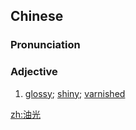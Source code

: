 ==Chinese==
{{zh-forms}}

===Pronunciation===
{{zh-pron
|m=yóuguāng
|c=jau4 gwong1
|mn=qz,xm:iû-kng/zz:iû-kuiⁿ/qz:iû-kong
|cat=adj
}}

===Adjective===
{{zh-adj}}

# [[glossy]]; [[shiny]]; [[varnished]]

[[zh:油光]]